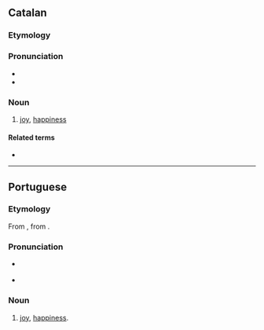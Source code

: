 {{also|Alegria|alegría}}
==Catalan==

===Etymology===
{{af|ca|alegre|-ia}}

===Pronunciation===
* {{ca-IPA}}
* {{rhymes|ca|ia}}

===Noun===
{{ca-noun|f}}

# {{lb|ca|usually|uncountable}} [[joy]], [[happiness]]

====Related terms====
* {{l|ca|alegrar}}

----

==Portuguese==

===Etymology===
From {{inh|pt|roa-opt|alegria}}, from {{suffix|roa-opt|alegre|ia|gloss1=happy|nocat=1}}.

===Pronunciation===
{{pt-IPA}}
* {{a|Northeast Brazil}} {{IPA|pt|/a.le.ˈɡɾi.ɐ/|/a.li.ˈɡɾi.ɐ/}}
* {{hyphenation|pt|a|le|gri|a}}

===Noun===
{{pt-noun|f}}

# [[joy]], [[happiness]].